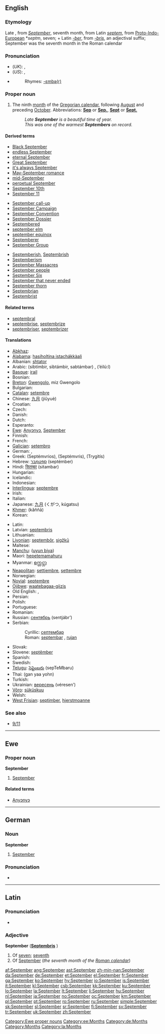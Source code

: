 {{see|september}}
==English==

===Etymology===
Late {{OE.}}, from  {{L.}} ''[[September#Latin|September]]'', seventh month, from Latin ''[[septem]]'', from [[Proto-Indo-European]] *''septm'', seven; + Latin ''[[-ber]]'', from ''[[-bris]]'', an adjectival suffix; September was the seventh month in the Roman calendar<!--encyclopedic info: . The old Roman calendar began the year in January, (named after the Roman god of fortune, Janus), and September was the seventh month. Afterwards, Julius Augustus named two more then-29 day periods after himself and September came to be as we know it in the Gregorian Calendar, the ninth month.-->

===Pronunciation===
* (''UK''): {{IPA|/sɛpˈtɛmbə/}}, {{SAMPA|/sEp"tEmb@/}}
* (''US''): {{enPR|sĕp-tĕmʹbər}} {{IPA|/sɛpˈtɛmbɚ/}}, {{SAMPA|/sEp"tEmb@`/}}
* {{audio|en-us-September.ogg|Audio (US)}}
*: Rhymes: [[Rhymes:English:-ɛmbə(r)|-ɛmbə(r)]]

===Proper noun===
{{en-proper noun|s|-}}

# The ninth [[month]] of the [[Gregorian calendar]], following [[August]] and preceding [[October]]. Abbreviations: '''[[Sep]]''' or '''[[Sep.]]''', '''[[Sept]]''' or '''[[Sept.]]'''
#: ''Late '''September''' is a beautiful time of year.''
#: ''This was one of the warmest '''Septembers''' on record.''

====Derived terms====
{{top3}}
* [[w:Black September|Black September]]
* [[endless September]]
* [[eternal September]]
* [[Great September]]
* [[it's always September]]
* [[May-September romance]]
* [[mid-September]]
* [[perpetual September]]
* [[September 10th]]
* [[September 11]]
{{mid3}}
* [[September call-up]]
* [[w:September Campaign|September Campaign]]
* [[w:September Convention|September Convention]]
* [[w:September Dossier|September Dossier]]
* [[Septembered]]
* [[september elm]]
* [[september equinox]]
* [[Septemberer]]
* [[w:September Group|September Group]]
{{mid3}}
* [[Septemberish]], [[Septembrish]]
* [[Septemberism]]
* [[w:September Massacres|September Massacres]]
* [[September people]]
* [[w:September Six|September Six]]
* [[September that never ended]]
* [[September thorn]]
* [[Septembrian]]
* [[Septembrist]]
{{bottom}}

====Related terms====
* [[septembral]]
* [[septembrise]], [[septembrize]]
* [[septembriser]], [[septembrizer]]

====Translations====
{{trans-top|ninth month of the Gregorian calendar}}
* [[Abkhaz]]: {{Cyrl|[[цәыббра]]}} {{IPAchar|(cwəbbra)}}
* [[Alabama]]: [[hasiholtina istachákkàali]]
* Albanian: [[shtator]]
* Arabic: {{Arab|[[سبتمبر|سبْتمْبر]]}} (sibtímbir, sibtámbir, sabtámbar) {{m}}, {{Arab|[[ايلول|أيْلولٌ]]}} (’éilú:l) {{m}}
* [[Basque]]: [[irail]]
* Bosnian: {{t-|bs|septembar|m}}
* [[Breton]]: [[Gwengolo]], miz Gwengolo
* Bulgarian: {{t+|bg|септември|m|tr=septémvri|sc=Cyrl}}
* [[Catalan]]: [[setembre]]
* Chinese: [[九月]] (jiǔyuè)
* Croatian: {{t-|hr|rujan|m}}
* Czech: {{t-|cs|září|n}}
* Danish: {{t+|da|september}}
* Dutch: {{t+|nl|september}}
* Esperanto: {{t-|eo|septembro|xs=Esperanto}}
* [[Ewe]]: [[Anyɔnyɔ]], [[#English|September]]
* Finnish: {{t+|fi|syyskuu}}
* French: {{t+|fr|septembre|m}}
* [[Galician]]: [[setembro]] {{m}}
* German: {{t+|de|September|m}}, {{t+|de|Scheiding|m}}
* Greek: {{t+|el|Σεπτέμβριος|m|sc=Grek}} (Septémvrios), {{t+|el|Σεπτέμβρης|m|sc=Grek}} (Septémvris), {{t|el|Τρυγητής|m|sc=Grek}} (Trygitís)
* Hebrew: [[ספטמבר|סֶפְּטֶמְבֶּר]] (septémber)
* Hindi: [[सितम्बर]] (sitambar)
* Hungarian: {{t+|hu|szeptember}}
* Icelandic: {{t+|is|september}}
* Indonesian: {{t-|id|september|xs=Indonesian}}
* [[Interlingua]]: [[septembre]]
* Irish: {{t+|ga|Meán Fómhair|xs=Irish}}
* Italian: {{t+|it|settembre|m}}
* Japanese: [[九月]] (くがつ, kúgatsu)
* [[Khmer]]: {{Khmr|[[កញ្ញា]]}} (kăññā)
* Korean: {{t+|ko|구월|tr=guwol|sc=KOchar}}
{{trans-mid}}
* Latin: {{t+|la|September|m}}
* Latvian: [[septembris]] {{m}}
* Lithuanian: {{t+|lt|rugsėjis|m|xs=Lithuanian}}
* [[Livonian]]: [[septembõr]], [[sigžkū]]
* Maltese: {{t-|mt|Settembru|xs=Maltese}}
* [[Manchu]]: ([[uyun biya]])
* Maori: [[hepetemamahuru]]
* Myanmar: [[စက္တင္ဘာ]] {{IPAchar|(se’tĩbha)}}
* [[Neapolitan]]: [[settiembre]], [[settembre]]
* Norwegian: {{t+|no|september}}
* [[Novial]]: [[septembre]]
* [[Ojibwe]]: [[waatebagaa-giizis]]
* Old English: {{t-|ang|hærfestmonaþ|m|alt=hærfestmōnaþ|xs=Old English}}, {{t-|ang|haligmonaþ|m|alt=hāliġmōnaþ|xs=Old English}}
* Persian: {{t+|fa|سپتامبر|tr=septâmbr|sc=fa-Arab|xs=Persian}}
* Polish: {{t+|pl|wrzesień|m}}
* Portuguese: {{t+|pt|setembro|m}}
* Romanian: {{t+|ro|septembrie}}
* Russian: [[сентябрь]] (sentjábr’) {{m}}
* Serbian:
*: Cyrillic: [[септембар#Serbian|септембар]] {{m}}
*: Roman: [[septembar#Serbian|septembar]] {{m}}, [[rujan]] {{m}}
* Slovak: {{t+|sk|september|m}}
* Slovene: [[septêmber]] {{m}}
* Spanish: {{t+|es|septiembre|m}}
* Swedish: {{t+|sv|september}}
* [[Telugu]]: [[సెప్టెంబరు]] (sepTeMbaru)
* Thai: {{Thai|[[กันยายน]]}} (gan yaa yohn)
* Turkish: {{t+|tr|eylül}}
* Ukrainian: [[вересень]] (véresen’) {{m}}
* [[Võro]]: [[süküskuu]]
* Welsh: {{t-|cy|Medi|m|xs=Welsh}}
* [[West Frisian]]: [[septimber]], [[hjerstmoanne]]
{{trans-bottom}}

===See also===
* [[9/11]]

----

==Ewe==

===Proper noun===
'''September'''

# [[#English|September]]

====Related terms====
* [[Anyɔnyɔ]]

[[Category:Ewe proper nouns]]
[[Category:ee:Months]]

----

==German==

===Noun===
'''September''' {{m}}

# [[September#English|September]]

===Pronunciation===
* {{audio|September.ogg|September}}

[[Category:de:Months]]

----

==Latin==

===Pronunciation===
* {{IPA|/sɛːpˈtɛːm.bɛr/}}

===Adjective===
'''September''' {{m}} ('''[[Septembris]]''' {{f}})

# Of [[seven]]; [[seventh]]
# Of [[#English|September]] (''the seventh month of the [[w:Roman calendar|Roman calendar]]'')

[[Category:Months]]
[[Category:la:Months]]

[[af:September]]
[[ang:September]]
[[ast:September]]
[[zh-min-nan:September]]
[[da:September]]
[[de:September]]
[[et:September]]
[[el:September]]
[[fr:September]]
[[ga:September]]
[[ko:September]]
[[hy:September]]
[[io:September]]
[[is:September]]
[[it:September]]
[[kl:September]]
[[csb:September]]
[[kk:September]]
[[ku:September]]
[[lo:September]]
[[la:September]]
[[lt:September]]
[[li:September]]
[[hu:September]]
[[nl:September]]
[[ja:September]]
[[no:September]]
[[oc:September]]
[[km:September]]
[[pl:September]]
[[pt:September]]
[[ro:September]]
[[ru:September]]
[[simple:September]]
[[sk:September]]
[[sl:September]]
[[sr:September]]
[[fi:September]]
[[sv:September]]
[[tr:September]]
[[uk:September]]
[[zh:September]]